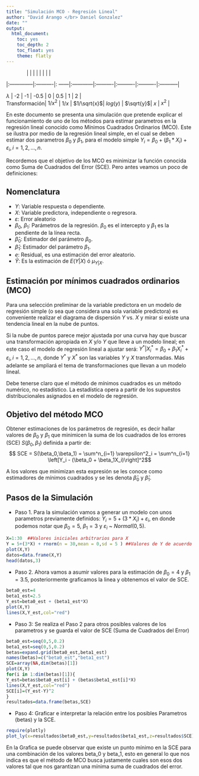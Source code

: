 ```yaml
---
title: "Simulación MCO - Regresión Lineal"
author: "David Arango </br> Daniel Gonzalez"
date: ""
output:
  html_document:
    toc: yes
    toc_depth: 2
    toc_float: yes
    theme: flatly    
---
```



|               |           |        |             |           |           |           |            |
|:--------------|:----------|: ------|:------------|:----------|:----------|:----------|:-----------|



| $\lambda$     |   -2      |  -1    |   -0.5      |      0    |  0.5      |    1      |  2         |
| Transformación| $1/x^{2}$ | $1/x$  | $1/\sqrt{x}$| $log(y)$  | $\sqrt{y}$|   $x$     | $x^{2}$    |




En este documento se presenta una simulación que pretende explicar el funcionamiento de uno de los métodos para estimar parametros en la regresión lineal conocido como Mínimos Cuadrados Ordinarios (MCO). Este se ilustra por medio de la regresión lineal simple, en el cual se deben estimar dos parametros $\beta_0$ y $\beta_1$, para el modelo simple $Y_i=\beta_0 + (\beta_1 * X_i) + \varepsilon_{i}, i=1,2,\ldots,n$.

Recordemos que el objetivo de los MCO es minimizar la función conocida como Suma de Cuadrados del Error (SCE). Pero antes veamos un poco de definiciones:

## Nomenclatura

-   ${Y}$: Variable respuesta o dependiente.
-   ${X}$: Variable predictora, independiente o regresora.
-   ${\varepsilon}$: Error aleatorio
-   ${\beta_0}$, ${\beta_1}$: Parámetros de la regresión. ${\beta_0}$ es el intercepto y ${\beta_1}$ es la pendiente de la línea recta.
-   ${\widehat{\beta}_0}$: Estimador del parámetro ${\beta_0}$.
-   ${\widehat{\beta}_1}$: Estimador del parámetro ${\beta_1}$.
-   $e$: Residual, es una estimación del error aleatorio.
-   $\widehat{Y}$: Es la estimación de $E(Y\vert X)$ ó ${\mu_{Y\vert X}}$.

## Estimación por mínimos cuadrados ordinarios (MCO)

Para una selección preliminar de la variable predictora en un modelo de regresión simple (o sea que considera una sola variable predictora) es conveniente realizar el diagrama de dispersión ${Y}$ vs. ${X}$ y mirar si existe una tendencia lineal en la nube de puntos.

Si la nube de puntos parece mejor ajustada por una curva hay que buscar una transformación apropiada en ${X}$ y/o ${Y}$ que lleve a un modelo lineal; en este caso el modelo de regresión lineal a ajustar será: ${Y^{*}\vert X^{*}_{i}=\beta_0 + \beta_1 X^{*}_{i} + \varepsilon_{i}, i=1,2,\ldots,n}$, donde ${Y^*}$ y ${X^*}$ son las variables ${Y}$ y ${X}$ transformadas. Más adelante se ampliará el tema de transformaciones que llevan a un modelo lineal.

Debe tenerse claro que el método de mínimos cuadrados es un método numérico, no estadístico. La estadística opera a partir de los supuestos distribucionales asignados en el modelo de regresión.

## Objetivo del método MCO

Obtener estimaciones de los parámetros de regresión, es decir hallar valores de ${\beta_0}$ y ${\beta_1}$ que minimicen la suma de los cuadrados de los errores (SCE) ${S(\beta_0,\beta_1)}$ definida a partir de: $$
SCE = S(\beta_0,\beta_1) = \sum^n_{i=1} \varepsilon^2_i = \sum^n_{i=1} \left[Y_i - (\beta_0 + \beta_1X_i)\right]^2$$

A los valores que minimizan esta expresión se les conoce como estimadores de mínimos cuadrados y se les denota ${\widehat{\beta}_0}$ y ${\widehat{\beta}_1}$.

## Pasos de la Simulación

-   Paso 1. Para la simulación vamos a generar un modelo con unos parametros previamente definidos: $Y_i= 5 + (3 * X_i) + \varepsilon_{i}$, en donde podemos notar que $\beta_0=5$, $\beta_1=3$ y $\varepsilon_{i}$ \~ $Normal (0,5)$.

```r
X=1:30  ##Valores iniciales arbitrarios para X
Y = 5+(3*X) + rnorm(n = 30,mean = 0,sd = 5 ) ##Valores de Y de acuerdo al modelo
plot(X,Y)
datos=data.frame(X,Y)
head(datos,3)
```

-   Paso 2. Ahora vamos a asumir valores para la estimación de $\beta_0=4$ y $\beta_1=3.5$, posteriormente graficamos la linea y obtenemos el valor de SCE.

```r
beta0_est=4
beta1_est=2.5
Y_est=beta0_est + (beta1_est*X)
plot(X,Y)
lines(X,Y_est,col="red")
```
- Paso 3: Se realiza el Paso 2 para otros posibles valores de los parametros y se guarda el valor de SCE (Suma de Cuadrados del Error)


```r
beta0_est=seq(0,5,0.2)
beta1_est=seq(0,5,0.2)
betas=expand.grid(beta0_est,beta1_est)
names(betas)=c("beta0_est","beta1_est")
SCE=array(NA,dim(betas)[1])
plot(X,Y)
for(i in 1:dim(betas)[1]){
Y_est=betas$beta0_est[i] + (betas$beta1_est[i]*X)
lines(X,Y_est,col="red")
SCE[i]=(Y_est-Y)^2
}
resultados=data.frame(betas,SCE)
```

- Paso 4: Graficar e interpretar la relación entre los posibles Parametros (betas) y la SCE.

```r
require(plotly)
plot_ly(x=resultados$beta0_est,y=resultados$beta1_est,z=resultados$SCE)
```

En la Grafica se puede observar que existe un punto mínimo en la SCE para una combinación de los valores beta_0 y beta_1, esto en general lo que nos indica es que el método de MCO busca justamente cuales son esos dos valores tal que nos garantizan una mínima suma de cuadrados del error.